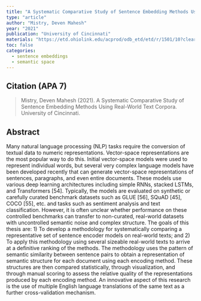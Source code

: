 ```yaml
---
title: "A Systematic Comparative Study of Sentence Embedding Methods Using Real-World Text Corpora"
type: "article"
author: "Mistry, Deven Mahesh"
year: "2021"
publication: "University of Cincinnati"
materials: "https://etd.ohiolink.edu/acprod/odb_etd/etd/r/1501/10?clear=10&p10_accession_num=ucin1637311155942699"
toc: false
categories:
  - sentence embeddings
  - semantic space
---
```


## Citation (APA 7)

> Mistry, Deven Mahesh (2021). A Systematic Comparative Study of Sentence Embedding Methods Using Real-World Text Corpora. University of Cincinnati.

## Abstract

Many natural language processing (NLP) tasks require the conversion of textual data to numeric representations. Vector-space representations are the most popular way to do this. Initial vector-space models were used to represent individual words, but several very complex language models have been developed recently that can generate vector-space representations of sentences, paragraphs, and even entire documents. These models use various deep learning architectures including simple RNNs, stacked LSTMs, and Transformers [54]. Typically, the models are evaluated on synthetic or carefully curated benchmark datasets such as GLUE [56], SQuAD [45], COCO [55], etc. and tasks such as sentiment analysis and text classification. However, it is often unclear whether performance on these controlled benchmarks can transfer to non-curated, real-world datasets with uncontrolled semantic noise and complex structure. The goals of this thesis are: 1) To develop a methodology for systematically comparing a representative set of sentence encoder models on real-world texts; and 2) To apply this methodology using several sizeable real-world texts to arrive at a definitive ranking of the methods. The methodology uses the pattern of semantic similarity between sentence pairs to obtain a representation of semantic structure for each document using each encoding method. These structures are then compared statistically, through visualization, and through manual scoring to assess the relative quality of the representations produced by each encoding method. An innovative aspect of this research is the use of multiple English language translations of the same text as a further cross-validation mechanism.
